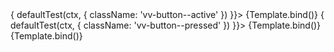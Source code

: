 
<Meta title="Components/Button/State" args={defaultArgs} argTypes={argTypes} />

<Canvas>
	<Story
		name="Active"
		args={{
			active: true,
			label: 'Active button'
		}}
		argTypes={{
			active: {
				control: {
					disable: true
				}
			}
		}}
		play={async (ctx) => {
			defaultTest(ctx, {
				className: 'vv-button--active'
			})
		}}>
		{Template.bind()}
	</Story>
</Canvas>

<Canvas>
	<Story
		name="Pressed"
		args={{
			pressed: true,
			label: 'Pressed button',
			modifiers: 'action-quiet'
		}}
		argTypes={{
			pressed: {
				control: {
					disable: true
				}
			}
		}}
		play={async (ctx) => {
			defaultTest(ctx, {
				className: 'vv-button--pressed'
			})
		}}>
		{Template.bind()}
	</Story>
</Canvas>

<Canvas>
	<Story
		name="Disabled"
		args={{
			disabled: true,
			label: 'Disabled button'
		}}
		argTypes={{
			disabled: {
				control: {
					disable: true
				}
			}
		}}
		play={defaultTest}>
		{Template.bind()}
	</Story>
</Canvas>
